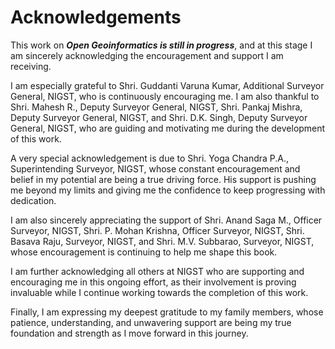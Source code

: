 # Acknowledgements {.unnumbered}

This work on ***Open Geoinformatics is still in progress***, and at this stage I am sincerely acknowledging the encouragement and support I am receiving.  

I am especially grateful to Shri. Guddanti Varuna Kumar, Additional Surveyor General, NIGST, who is continuously encouraging me. 
I am also thankful to Shri. Mahesh R., Deputy Surveyor General, NIGST, Shri. Pankaj Mishra, Deputy Surveyor General, NIGST, and Shri. D.K. Singh, Deputy Surveyor General, 
NIGST, who are guiding and motivating me during the development of this work.  

A very special acknowledgement is due to Shri. Yoga Chandra P.A., Superintending Surveyor, NIGST, whose constant encouragement and 
belief in my potential are being a true driving force. His support is pushing me beyond my limits and giving me the confidence to keep progressing with dedication.  

I am also sincerely appreciating the support of Shri. Anand Saga M., Officer Surveyor, NIGST, Shri. P. Mohan Krishna, Officer Surveyor, NIGST, 
Shri. Basava Raju, Surveyor, NIGST, and Shri. M.V. Subbarao, Surveyor, NIGST, whose encouragement is continuing to help me shape this book.  

I am further acknowledging all others at NIGST who are supporting and encouraging me in this ongoing effort, as their involvement is proving invaluable 
while I continue working towards the completion of this work.  

Finally, I am expressing my deepest gratitude to my family members, whose patience, understanding, and unwavering support are being my true foundation and strength 
as I move forward in this journey.  
